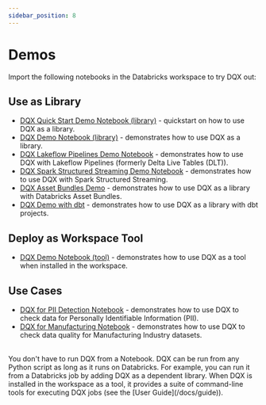 ```yaml
---
sidebar_position: 8
---
```



#  Demos

Import the following notebooks in the Databricks workspace to try DQX out:
## Use as Library
* [DQX Quick Start Demo Notebook (library)](https://github.com/databrickslabs/dqx/blob/v0.7.1/demos/dqx_quick_start_demo_library.py) - quickstart on how to use DQX as a library.
* [DQX Demo Notebook (library)](https://github.com/databrickslabs/dqx/blob/v0.7.1/demos/dqx_demo_library.py) - demonstrates how to use DQX as a library.
* [DQX Lakeflow Pipelines Demo Notebook](https://github.com/databrickslabs/dqx/blob/v0.7.1/demos/dqx_dlt_demo.py) - demonstrates how to use DQX with Lakeflow Pipelines (formerly Delta Live Tables (DLT)).
* [DQX Spark Structured Streaming Demo Notebook](https://github.com/databrickslabs/dqx/blob/v0.7.1/demos/dqx_streaming_demo.py) - demonstrates how to use DQX with Spark Structured Streaming.
* [DQX Asset Bundles Demo](https://github.com/databrickslabs/dqx/blob/v0.7.1/demos/dqx_demo_asset_bundle/README.md) - demonstrates how to use DQX as a library with Databricks Asset Bundles.
* [DQX Demo with dbt](https://github.com/databrickslabs/dqx/blob/v0.7.1/demos/dqx_demo_dbt/README.md) - demonstrates how to use DQX as a library with dbt projects.

## Deploy as Workspace Tool
* [DQX Demo Notebook (tool)](https://github.com/databrickslabs/dqx/blob/v0.7.1/demos/dqx_demo_tool.py) - demonstrates how to use DQX as a tool when installed in the workspace.

## Use Cases
* [DQX for PII Detection Notebook](https://github.com/databrickslabs/dqx/blob/v0.7.1/demos/dqx_demo_pii_detection.py) - demonstrates how to use DQX to check data for Personally Identifiable Information (PII).
* [DQX for Manufacturing Notebook](https://github.com/databrickslabs/dqx/blob/v0.7.1/demos/dqx_manufacturing_demo.py) - demonstrates how to use DQX to check data quality for Manufacturing Industry datasets.

<br />
<Admonition type="tip" title="Execution Environment">
You don't have to run DQX from a Notebook. DQX can be run from any Python script as long as it runs on Databricks.
For example, you can run it from a Databricks job by adding DQX as a dependent library.
When DQX is installed in the workspace as a tool, it provides a suite of command-line tools for executing DQX jobs (see the [User Guide](/docs/guide)).
</Admonition>
